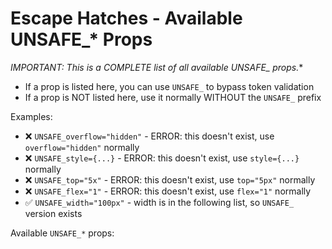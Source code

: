 # Escape Hatches - Available UNSAFE_* Props

**IMPORTANT: This is a COMPLETE list of all available UNSAFE_* props.**

- If a prop is listed here, you can use `UNSAFE_` to bypass token validation
- If a prop is NOT listed here, use it normally WITHOUT the `UNSAFE_` prefix

Examples:

- ❌ `UNSAFE_overflow="hidden"` - ERROR: this doesn't exist, use `overflow="hidden"` normally
- ❌ `UNSAFE_style={...}` - ERROR: this doesn't exist, use `style={...}` normally
- ❌ `UNSAFE_top="5x"` - ERROR: this doesn't exist, use `top="5px"` normally
- ❌ `UNSAFE_flex="1"` - ERROR: this doesn't exist, use `flex="1"` normally
- ✅ `UNSAFE_width="100px"` - width is in the following list, so `UNSAFE_` version exists

Available `UNSAFE_*` props:

